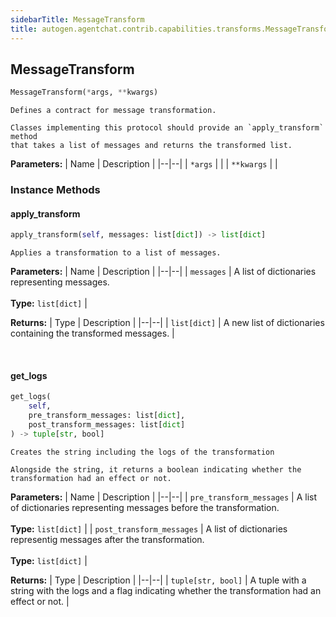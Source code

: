 ```yaml
---
sidebarTitle: MessageTransform
title: autogen.agentchat.contrib.capabilities.transforms.MessageTransform
---
```

<h2 id="autogen.agentchat.contrib.capabilities.transforms.MessageTransform" class="doc doc-heading">
    <code class="doc-symbol doc-symbol-heading doc-symbol-class"></code>
    <span class="doc doc-object-name doc-class-name">MessageTransform</span>
    <a href="#autogen.agentchat.contrib.capabilities.transforms.MessageTransform" class="headerlink" title="Permanent link"></a>
</h2>

```python
MessageTransform(*args, **kwargs)
```

    Defines a contract for message transformation.
    
    Classes implementing this protocol should provide an `apply_transform` method
    that takes a list of messages and returns the transformed list.

<b>Parameters:</b>
| Name | Description |
|--|--|
| `*args` |  |
| `**kwargs` |  |

### Instance Methods

<code class="doc-symbol doc-symbol-heading doc-symbol-method"></code>
#### apply_transform
<a href="#autogen.agentchat.contrib.capabilities.transforms.MessageTransform.apply_transform" class="headerlink" title="Permanent link"></a>

```python
apply_transform(self, messages: list[dict]) -> list[dict]
```

    Applies a transformation to a list of messages.

<b>Parameters:</b>
| Name | Description |
|--|--|
| `messages` | A list of dictionaries representing messages.<br/><br/>**Type:** `list[dict]` |

<b>Returns:</b>
| Type | Description |
|--|--|
| `list[dict]` | A new list of dictionaries containing the transformed messages. |

<br />

<code class="doc-symbol doc-symbol-heading doc-symbol-method"></code>
#### get_logs
<a href="#autogen.agentchat.contrib.capabilities.transforms.MessageTransform.get_logs" class="headerlink" title="Permanent link"></a>

```python
get_logs(
    self,
    pre_transform_messages: list[dict],
    post_transform_messages: list[dict]
) -> tuple[str, bool]
```

    Creates the string including the logs of the transformation
    
    Alongside the string, it returns a boolean indicating whether the transformation had an effect or not.

<b>Parameters:</b>
| Name | Description |
|--|--|
| `pre_transform_messages` | A list of dictionaries representing messages before the transformation.<br/><br/>**Type:** `list[dict]` |
| `post_transform_messages` | A list of dictionaries representig messages after the transformation.<br/><br/>**Type:** `list[dict]` |

<b>Returns:</b>
| Type | Description |
|--|--|
| `tuple[str, bool]` | A tuple with a string with the logs and a flag indicating whether the transformation had an effect or not. |

<br />